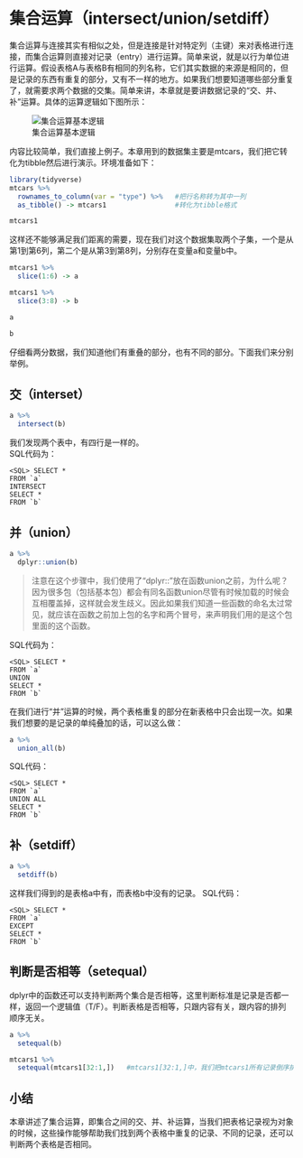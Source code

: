 
# 集合运算（intersect/union/setdiff）

集合运算与连接其实有相似之处，但是连接是针对特定列（主键）来对表格进行连接，而集合运算则直接对记录（entry）进行运算。简单来说，就是以行为单位进行运算。假设表格A与表格B有相同的列名称，它们其实数据的来源是相同的，但是记录的东西有重复的部分，又有不一样的地方。如果我们想要知道哪些部分重复了，就需要求两个数据的交集。简单来讲，本章就是要讲数据记录的“交、并、补”运算。具体的运算逻辑如下图所示：

![集合运算基本逻辑](G:\College_of_big_data\R_SQL\初稿\set_operation.png)
  
内容比较简单，我们直接上例子。本章用到的数据集主要是mtcars，我们把它转化为tibble然后进行演示。环境准备如下：

```{r,message=FALSE}
library(tidyverse)
mtcars %>% 
  rownames_to_column(var = "type") %>%   #把行名称转为其中一列
  as_tibble() -> mtcars1                 #转化为tibble格式

mtcars1

```
  
这样还不能够满足我们距离的需要，现在我们对这个数据集取两个子集，一个是从第1到第6列，第二个是从第3到第8列，分别存在变量a和变量b中。

```{r}
mtcars1 %>%
  slice(1:6) -> a

mtcars1 %>%
  slice(3:8) -> b

a

b
```
  
仔细看两分数据，我们知道他们有重叠的部分，也有不同的部分。下面我们来分别举例。

## 交（interset）
  
```{r}
a %>%
  intersect(b)
```
    
我们发现两个表中，有四行是一样的。  
SQL代码为：
```
<SQL> SELECT *
FROM `a`
INTERSECT
SELECT *
FROM `b`
```


## 并（union）
```{r}
a %>%
  dplyr::union(b)
```

> 注意在这个步骤中，我们使用了“dplyr::”放在函数union之前，为什么呢？因为很多包（包括基本包）都会有同名函数union尽管有时候加载的时候会互相覆盖掉，这样就会发生歧义。因此如果我们知道一些函数的命名太过常见，就应该在函数之前加上包的名字和两个冒号，来声明我们用的是这个包里面的这个函数。

SQL代码为：
```
<SQL> SELECT *
FROM `a`
UNION
SELECT *
FROM `b`
```

在我们进行“并”运算的时候，两个表格重复的部分在新表格中只会出现一次。如果我们想要的是记录的单纯叠加的话，可以这么做：

```{r}
a %>%
  union_all(b)
```
  
SQL代码：
```
<SQL> SELECT *
FROM `a`
UNION ALL
SELECT *
FROM `b`
```

   
## 补（setdiff）

```{r}
a %>% 
  setdiff(b)
```
  
这样我们得到的是表格a中有，而表格b中没有的记录。
SQL代码：
```
<SQL> SELECT *
FROM `a`
EXCEPT
SELECT *
FROM `b`
```

## 判断是否相等（setequal）
dplyr中的函数还可以支持判断两个集合是否相等，这里判断标准是记录是否都一样，返回一个逻辑值（T/F）。判断表格是否相等，只跟内容有关，跟内容的排列顺序无关。

```{r}
a %>%
  setequal(b)

mtcars1 %>%
  setequal(mtcars1[32:1,])   #mtcars1[32:1,]中，我们把mtcars1所有记录倒序排列了
```

## 小结
本章讲述了集合运算，即集合之间的交、并、补运算，当我们把表格记录视为对象的时候，这些操作能够帮助我们找到两个表格中重复的记录、不同的记录，还可以判断两个表格是否相同。




  
  